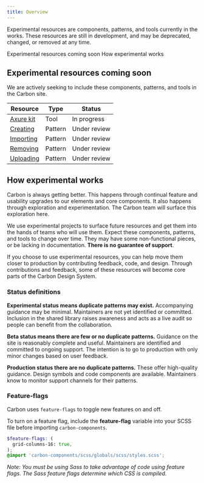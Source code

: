 ```yaml
---
title: Overview
---
```


<PageDescription>

Experimental resources are components, patterns, and tools currently in the works. These resources are still in development, and may be deprecated, changed, or removed at any time.

</PageDescription>

<AnchorLinks>

<AnchorLink>Experimental resources coming soon</AnchorLink>
<AnchorLink>How experimental works</AnchorLink>

</AnchorLinks>

## Experimental resources coming soon

We are actively seeking to include these components, patterns, and tools in the Carbon site.

| Resource                                                                     | Type    | Status       |
| ---------------------------------------------------------------------------- | ------- | ------------ |
| [Axure kit](https://github.com/carbon-design-system/carbon/issues/3071)      | Tool    | In progress  |
| [Creating](https://github.com/carbon-design-system/carbon-website/pull/121)  | Pattern | Under review |
| [Importing](https://github.com/carbon-design-system/carbon-website/pull/199) | Pattern | Under review |
| [Removing](https://github.com/carbon-design-system/carbon-website/pull/202)  | Pattern | Under review |
| [Uploading](https://github.com/carbon-design-system/carbon-website/pull/200) | Pattern | Under review |

## How experimental works

Carbon is always getting better. This happens through continual feature and usability upgrades to our elements and core components. It also happens through exploration and experimentation. The Carbon team will surface this exploration here.

We use experimental projects to surface future resources and get them into the hands of teams who will use them. Expect these components, patterns, and tools to change over time. They may have some non-functional pieces, or be lacking in documentation. **There is no guarantee of support**.

If you choose to use experimental resources, you can help move them closer to production by contributing feedback, code, and design. Through contributions and feedback, some of these resources will become core parts of the Carbon Design System.

### Status definitions

**Experimental status means duplicate patterns may exist.** Accompanying guidance may be minimal. Maintainers are not yet identified or committed. Inclusion in the shared library raises awareness and acts as a live audit so people can benefit from the collaboration.

**Beta status means there are few or no duplicate patterns.** Guidance on the site is reasonably complete and useful. Maintainers are identified and committed to ongoing support. The intention is to go to production with only minor changes based on user feedback.

**Production status there are no duplicate patterns.** These offer high-quality guidance. Design symbols and code components are available. Maintainers know to monitor support channels for their patterns.

### Feature-flags

Carbon uses `feature-flags` to toggle new features on and off.

To turn on a feature flag, include the **feature-flag** variable into your SCSS file before importing `carbon-components`.

```scss
$feature-flags: (
  grid-columns-16: true,
);
@import 'carbon-components/scss/globals/scss/styles.scss';
```

_Note: You must be using Sass to take advantage of code using feature flags. The Sass feature flags determine which CSS is compiled._
